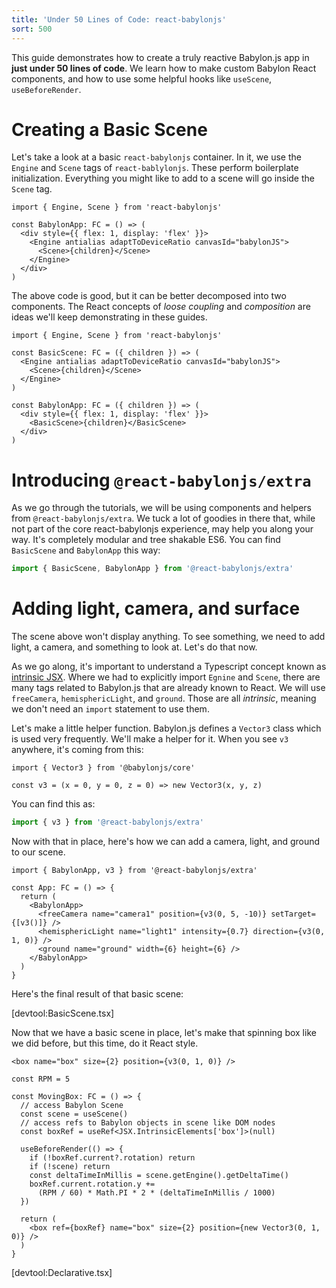 ```yaml
---
title: 'Under 50 Lines of Code: react-babylonjs'
sort: 500
---
```


This guide demonstrates how to create a truly reactive Babylon.js app in **just
under 50 lines of code**. We learn how to make custom Babylon React components,
and how to use some helpful hooks like `useScene`, `useBeforeRender`.

# Creating a Basic Scene

Let's take a look at a basic `react-babylonjs` container. In it, we use the
`Engine` and `Scene` tags of `react-bablylonjs`. These perform boilerplate
initialization. Everything you might like to add to a scene will go inside the
`Scene` tag.

```tsx
import { Engine, Scene } from 'react-babylonjs'

const BabylonApp: FC = () => (
  <div style={{ flex: 1, display: 'flex' }}>
    <Engine antialias adaptToDeviceRatio canvasId="babylonJS">
      <Scene>{children}</Scene>
    </Engine>
  </div>
)
```

The above code is good, but it can be better decomposed into two components. The
React concepts of _loose coupling_ and _composition_ are ideas we'll keep
demonstrating in these guides.

```tsx
import { Engine, Scene } from 'react-babylonjs'

const BasicScene: FC = ({ children }) => (
  <Engine antialias adaptToDeviceRatio canvasId="babylonJS">
    <Scene>{children}</Scene>
  </Engine>
)

const BabylonApp: FC = ({ children }) => (
  <div style={{ flex: 1, display: 'flex' }}>
    <BasicScene>{children}</BasicScene>
  </div>
)
```

# Introducing `@react-babylonjs/extra`

As we go through the tutorials, we will be using components and helpers from
`@react-babylonjs/extra`. We tuck a lot of goodies in there that, while not part
of the core react-babylonjs experience, may help you along your way. It's
completely modular and tree shakable ES6. You can find `BasicScene` and
`BabylonApp` this way:

```js
import { BasicScene, BabylonApp } from '@react-babylonjs/extra'
```

# Adding light, camera, and surface

The scene above won't display anything. To see something, we need to add light,
a camera, and something to look at. Let's do that now.

As we go along, it's important to understand a Typescript concept known as
[intrinsic JSX](https://www.typescriptlang.org/docs/handbook/jsx.html#intrinsic-elements).
Where we had to explicitly import `Egnine` and `Scene`, there are many tags
related to Babylon.js that are already known to React. We will use `freeCamera`,
`hemisphericLight`, and `ground`. Those are all _intrinsic_, meaning we don't
need an `import` statement to use them.

Let's make a little helper function. Babylon.js defines a `Vector3` class which
is used very frequently. We'll make a helper for it. When you see `v3` anywhere,
it's coming from this:

```tsx
import { Vector3 } from '@babylonjs/core'

const v3 = (x = 0, y = 0, z = 0) => new Vector3(x, y, z)
```

You can find this as:

```js
import { v3 } from '@react-babylonjs/extra'
```

Now with that in place, here's how we can add a camera, light, and ground to our
scene.

```tsx
import { BabylonApp, v3 } from '@react-babylonjs/extra'

const App: FC = () => {
  return (
    <BabylonApp>
      <freeCamera name="camera1" position={v3(0, 5, -10)} setTarget={[v3()]} />
      <hemisphericLight name="light1" intensity={0.7} direction={v3(0, 1, 0)} />
      <ground name="ground" width={6} height={6} />
    </BabylonApp>
  )
}
```

Here's the final result of that basic scene:

[devtool:BasicScene.tsx]

Now that we have a basic scene in place, let's make that spinning box like we
did before, but this time, do it React style.

```tsx
<box name="box" size={2} position={v3(0, 1, 0)} />
```

```tsx
const RPM = 5

const MovingBox: FC = () => {
  // access Babylon Scene
  const scene = useScene()
  // access refs to Babylon objects in scene like DOM nodes
  const boxRef = useRef<JSX.IntrinsicElements['box']>(null)

  useBeforeRender(() => {
    if (!boxRef.current?.rotation) return
    if (!scene) return
    const deltaTimeInMillis = scene.getEngine().getDeltaTime()
    boxRef.current.rotation.y +=
      (RPM / 60) * Math.PI * 2 * (deltaTimeInMillis / 1000)
  })

  return (
    <box ref={boxRef} name="box" size={2} position={new Vector3(0, 1, 0)} />
  )
}
```

[devtool:Declarative.tsx]
